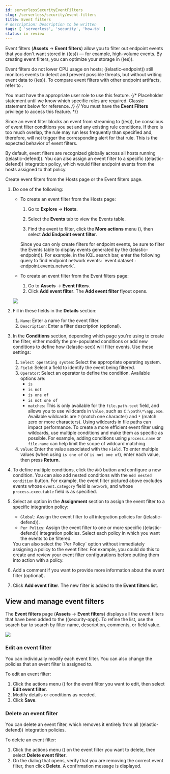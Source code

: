 ```yaml
---
id: serverlessSecurityEventFilters
slug: /serverless/security/event-filters
title: Event filters
# description: Description to be written
tags: [ 'serverless', 'security', 'how-to' ]
status: in review
---
```


<DocBadge template="technical preview" />
<div id="event-filters"></div>

Event filters (**Assets** → **Event filters**) allow you to filter out endpoint events that you don't want stored in ((es)) — for example, high-volume events. By creating event filters, you can optimize your storage in ((es)).

Event filters do not lower CPU usage on hosts; ((elastic-endpoint)) still monitors events to detect and prevent possible threats, but without writing event data to ((es)). To compare event filters with other endpoint artifacts, refer to <DocLink id="serverlessSecurityOptimizeEdr" />.

<DocCallOut title="Requirements">

You must have the appropriate user role to use this feature.
{/* Placeholder statement until we know which specific roles are required. Classic statement below for reference. */}
{/* You must have the **Event Filters** <DocLink id="serverlessSecurityEndpointManagementReq">privilege</DocLink> to access this feature. */}

</DocCallOut>

<DocCallOut title="Important" color="warning">
Since an event filter blocks an event from streaming to ((es)), be conscious of event filter conditions you set and any existing rule conditions. If there is too much overlap, the rule may run less frequently than specified and, therefore, will not trigger the corresponding alert for that rule. This is the expected behavior of event filters.
</DocCallOut>

By default, event filters are recognized globally across all hosts running ((elastic-defend)). You can also assign an event filter to a specific ((elastic-defend)) integration policy, which would filter endpoint events from the hosts assigned to that policy.

Create event filters from the Hosts page or the Event filters page.

1. Do one of the following:

    * To create an event filter from the Hosts page:
        1. Go to **Explore** → **Hosts**.
        1. Select the **Events** tab to view the Events table.

        1. Find the event to filter, click the **More actions** menu (<DocIcon type="boxesHorizontal" title="More actions menu icon" />), then select **Add Endpoint event filter**.

        <DocCallOut title="Tip">
        Since you can only create filters for endpoint events, be sure to filter the Events table to display events generated by the ((elastic-endpoint)).
        For example, in the KQL search bar, enter the following query to find endpoint network events: `event.dataset : endpoint.events.network`.
        </DocCallOut>

    * To create an event filter from the Event filters page:
        1. Go to **Assets** → **Event filters**.
        1. Click **Add event filter**. The **Add event filter** flyout opens.

    ![](../images/event-filters/-management-admin-event-filter.png)

1. Fill in these fields in the **Details** section:
      1. `Name`: Enter a name for the event filter.
      1. `Description`: Enter a filter description (optional).
1. In the **Conditions** section, depending which page you're using to create the filter, either modify the pre-populated conditions or add new conditions to define how ((elastic-sec)) will filter events. Use these settings:
    1. `Select operating system`: Select the appropriate operating system.
    1. `Field`: Select a field to identify the event being filtered.
    1. `Operator`: Select an operator to define the condition. Available options are:
        * `is`
        * `is not`
        * `is one of`
        * `is not one of`
        * `matches`: This is only available for the `file.path.text` field, and allows you to use wildcards in `Value`, such as `C:\path\*\app.exe`.  Available wildcards are `?` (match one character) and `*` (match zero or more characters).
            <DocCallOut title="Important" color="warning">
            Using wildcards in file paths can impact performance. To create a more efficient event filter using wildcards, use multiple conditions and make them as specific as possible. For example, adding conditions using `process.name` or `file.name` can help limit the scope of wildcard matching.
            </DocCallOut>
    1. `Value`: Enter the value associated with the `Field`. To enter multiple values (when using `is one of` or `is not one of`), enter each value, then press **Return**.

1. To define multiple conditions, click the `AND` button and configure a new condition. You can also add nested conditions with the `Add nested condition` button. For example, the event filter pictured above excludes events whose `event.category` field is `network`, and whose `process.executable` field is as specified.

1. Select an option in the **Assignment** section to assign the event filter to a specific integration policy:

    * `Global`: Assign the event filter to all integration policies for ((elastic-defend)).
    * `Per Policy`: Assign the event filter to one or more specific ((elastic-defend)) integration policies. Select each policy in which you want the events to be filtered.

    <DocCallOut title="Note">
    You can also select the `Per Policy` option without immediately assigning a policy to the event filter. For example, you could do this to create and review your event filter configurations before putting them into action with a policy.
    </DocCallOut>

1. Add a comment if you want to provide more information about the event filter (optional).
1. Click **Add event filter**. The new filter is added to the **Event filters** list.

<div id="manage-event-filters"></div>

## View and manage event filters

The **Event filters** page (**Assets** → **Event filters**) displays all the event filters that have been added to the ((security-app)). To refine the list, use the search bar to search by filter name, description, comments, or field value.

![](../images/event-filters/-management-admin-event-filters-list.png)

<div id="edit-event-filter"></div>

### Edit an event filter
You can individually modify each event filter. You can also change the policies that an event filter is assigned to.

To edit an event filter:

1. Click the actions menu (<DocIcon type="boxesHorizontal" title="Actions menu icon" />) for the event filter you want to edit, then select **Edit event filter**.
1. Modify details or conditions as needed.
1. Click **Save**.

<div id="delete-event-filter"></div>

### Delete an event filter
You can delete an event filter, which removes it entirely from all ((elastic-defend)) integration policies.

To delete an event filter:

1. Click the actions menu (<DocIcon type="boxesHorizontal" title="Actions menu icon" />) on the event filter you want to delete, then select **Delete event filter**.
1. On the dialog that opens, verify that you are removing the correct event filter, then click **Delete**. A confirmation message is displayed.

